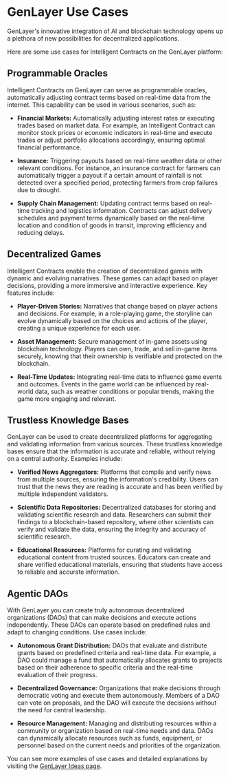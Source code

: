# GenLayer Use Cases

GenLayer's innovative integration of AI and blockchain technology opens up a plethora of new possibilities for decentralized applications. 

Here are some use cases for Intelligent Contracts on the GenLayer platform:

## Programmable Oracles

Intelligent Contracts on GenLayer can serve as programmable oracles, automatically adjusting contract terms based on real-time data from the internet. This capability can be used in various scenarios, such as:

- **Financial Markets:** Automatically adjusting interest rates or executing trades based on market data. For example, an Intelligent Contract can monitor stock prices or economic indicators in real-time and execute trades or adjust portfolio allocations accordingly, ensuring optimal financial performance.

- **Insurance:** Triggering payouts based on real-time weather data or other relevant conditions. For instance, an insurance contract for farmers can automatically trigger a payout if a certain amount of rainfall is not detected over a specified period, protecting farmers from crop failures due to drought.

- **Supply Chain Management:** Updating contract terms based on real-time tracking and logistics information. Contracts can adjust delivery schedules and payment terms dynamically based on the real-time location and condition of goods in transit, improving efficiency and reducing delays.

## Decentralized Games

Intelligent Contracts enable the creation of decentralized games with dynamic and evolving narratives. These games can adapt based on player decisions, providing a more immersive and interactive experience. Key features include:

- **Player-Driven Stories:** Narratives that change based on player actions and decisions. For example, in a role-playing game, the storyline can evolve dynamically based on the choices and actions of the player, creating a unique experience for each user.

- **Asset Management:** Secure management of in-game assets using blockchain technology. Players can own, trade, and sell in-game items securely, knowing that their ownership is verifiable and protected on the blockchain.

- **Real-Time Updates:** Integrating real-time data to influence game events and outcomes. Events in the game world can be influenced by real-world data, such as weather conditions or popular trends, making the game more engaging and relevant.

## Trustless Knowledge Bases

GenLayer can be used to create decentralized platforms for aggregating and validating information from various sources. These trustless knowledge bases ensure that the information is accurate and reliable, without relying on a central authority. Examples include:

- **Verified News Aggregators:** Platforms that compile and verify news from multiple sources, ensuring the information's credibility. Users can trust that the news they are reading is accurate and has been verified by multiple independent validators.

- **Scientific Data Repositories:** Decentralized databases for storing and validating scientific research and data. Researchers can submit their findings to a blockchain-based repository, where other scientists can verify and validate the data, ensuring the integrity and accuracy of scientific research.

- **Educational Resources:** Platforms for curating and validating educational content from trusted sources. Educators can create and share verified educational materials, ensuring that students have access to reliable and accurate information.

## Agentic DAOs

With GenLayer you can create truly autonomous decentralized organizations (DAOs) that can make decisions and execute actions independently. These DAOs can operate based on predefined rules and adapt to changing conditions. Use cases include:

- **Autonomous Grant Distribution:** DAOs that evaluate and distribute grants based on predefined criteria and real-time data. For example, a DAO could manage a fund that automatically allocates grants to projects based on their adherence to specific criteria and the real-time evaluation of their progress.

- **Decentralized Governance:** Organizations that make decisions through democratic voting and execute them autonomously. Members of a DAO can vote on proposals, and the DAO will execute the decisions without the need for central leadership.

- **Resource Management:** Managing and distributing resources within a community or organization based on real-time needs and data. DAOs can dynamically allocate resources such as funds, equipment, or personnel based on the current needs and priorities of the organization.

You can see more examples of use cases and detailed explanations by visiting the [GenLayer Ideas page](https://docs.genlayer.com/ideas).